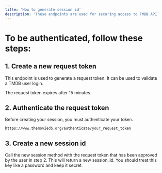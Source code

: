---
title: 'How to generate session id'
description: 'These endpoints are used for securing access to TMDB API and user accounts.'
---


# To be authenticated, follow these steps:

## 1. Create a new request token

This endpoint is used to generate a request token. It can be used to validate a TMDB user login.

<Note>
  The request token expires after 15 minutes.
</Note>

## 2. Authenticate the request token

Before creating your session, you must authenticate your token.

```url
https://www.themoviedb.org/authenticate/your_request_token
```

## 3. Create a new session id

Call the new session method with the request token that has been approved by the user in step 2. 
This will return a new session_id.
<Note>
  You should treat this key like a password and keep it secret.
</Note>

